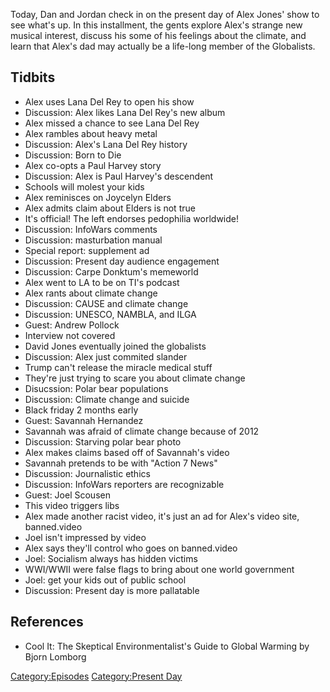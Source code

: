 {{DEFAULTSORT:
    #_EPISODE_0347:September 23, 2019
}}{{Episode
    | title           = September 23, 2019
    | caption         = [https://knowledgefight.libsyn.com/knowledge-fight-september-23-2019 Listen to this episode on Libsyn]
    | episodeNumber   = 347
    | length          = 02:00:40
    | airDate         = September 25, 2019
    | coverageDate    = September 23, 2019
    | episodeType     = [[:Category:Present Day|Present Day]]
    | appearance      = [[Lana Del Rey]], [[Paul Harvey]], [[Joycelyn Elders]], [[Andrew Pollock]], [[Savannah Hernandez]], [[Joel Scousen]]
    | previousEpisode = [[346: April 11-14, 2013]]
    | nextEpisode     = [[348: September 24-25, 2019]]
}}

{{Stub}}

Today, Dan and Jordan check in on the present day of Alex Jones' show to see what's up. In this installment, the gents explore Alex's strange new musical interest, discuss his some of his feelings about the climate, and learn that Alex's dad may actually be a life-long member of the Globalists.

==Tidbits==

*Alex uses Lana Del Rey to open his show
*Discussion: Alex likes Lana Del Rey's new album
*Alex missed a chance to see Lana Del Rey
*Alex rambles about heavy metal
*Discussion: Alex's Lana Del Rey history
*Discussion: Born to Die
*Alex co-opts a Paul Harvey story
*Discussion: Alex is Paul Harvey's descendent
*Schools will molest your kids
*Alex reminisces on Joycelyn Elders
*Alex admits claim about Elders is not true
*It's official! The left endorses pedophilia worldwide!
*Discussion: InfoWars comments
*Discussion: masturbation manual
*Special report: supplement ad
*Discussion: Present day audience engagement
*Discussion: Carpe Donktum's memeworld
*Alex went to LA to be on TI's podcast
*Alex rants about climate change
*Discussion: CAUSE and climate change
*Discussion: UNESCO, NAMBLA, and ILGA
*Guest: Andrew Pollock
*Interview not covered
*David Jones eventually joined the globalists
*Discussion: Alex just commited slander
*Trump can't release the miracle medical stuff
*They're just trying to scare you about climate change
*Disucssion: Polar bear populations
*Discussion: Climate change and suicide
*Black friday 2 months early
*Guest: Savannah Hernandez
*Savannah was afraid of climate change because of 2012
*Discussion: Starving polar bear photo
*Alex makes claims based off of Savannah's video
*Savannah pretends to be with "Action 7 News"
*Discussion: Journalistic ethics
*Discussion: InfoWars reporters are recognizable
*Guest: Joel Scousen
*This video triggers libs
*Alex made another racist video, it's just an ad for Alex's video site, banned.video
*Joel isn't impressed by video
*Alex says they'll control who goes on banned.video
*Joel: Socialism always has hidden victims
*WWI/WWII were false flags to bring about one world government
*Joel: get your kids out of public school
*Discussion: Present day is more pallatable

==References==

*Cool It: The Skeptical Environmentalist's Guide to Global Warming by Bjorn Lomborg

[[Category:Episodes]]
[[Category:Present Day]]
